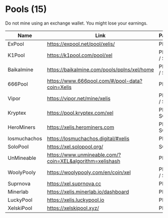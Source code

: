 # Pools (15)

Do not mine using an exchange wallet. You might lose your earnings.

| Name                   | Link                                            | Payout            |
|------------------------|-------------------------------------------------|-------------------|
| ExPool                 | https://expool.net/pool/xelis/                  | PPLNS             |
| K1Pool                 | https://k1pool.com/pool/xel                     | PPLNS / SOLO      |
| Baikalmine             | https://baikalmine.com/pools/pplns/xel/home     | PPLNS / SOLO      |
| 666Pool                | https://www.666pool.com/#/pool-data?coin=Xelis  | PPLNS             |
| Vipor                  | https://vipor.net/mine/xelis                    | PPLNS / SOLO      |
| Kryptex                | https://pool.kryptex.com/xel                    | PROP / SOLO       |
| HeroMiners             | https://xelis.herominers.com                    | PROP / SOLO       |
| losmuchachos           | https://losmuchachos.digital/#xelis             | PPLNS             |
| SoloPool               | https://xel.solopool.org/                       | SOLO              |
| UnMineable             | https://www.unmineable.com/?coin=XEL&algorithm=xelishash | PPLNS    |
| WoolyPooly             | https://woolypooly.com/en/coin/xel              | PPLNS / SOLO      |
| Suprnova               | https://xel.suprnova.cc                         | PPLNS             |
| Minerlab               | https://xelis.minerlab.io/dashboard             | PPLNS             |
| LuckyPool              | https://xelis.luckypool.io                      | PPLNS             |
| XelskiPool             | https://xelskipool.xyz/                         | PPLNS             |
